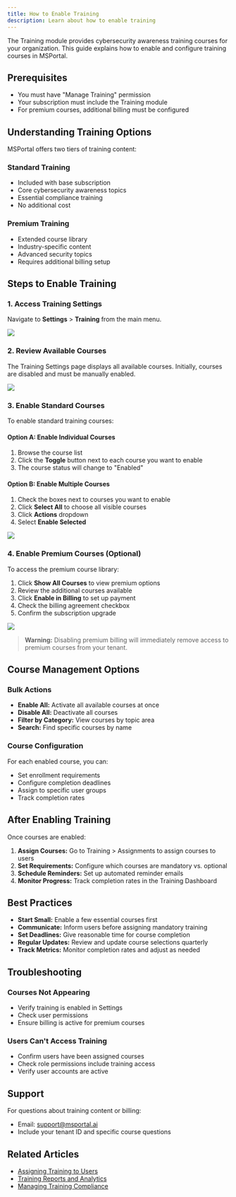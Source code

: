 ```yaml
---
title: How to Enable Training
description: Learn about how to enable training
---
```


The Training module provides cybersecurity awareness training courses for your organization. This guide explains how to enable and configure training courses in MSPortal.

## Prerequisites

- You must have "Manage Training" permission
- Your subscription must include the Training module
- For premium courses, additional billing must be configured

## Understanding Training Options

MSPortal offers two tiers of training content:

### Standard Training
- Included with base subscription
- Core cybersecurity awareness topics
- Essential compliance training
- No additional cost

### Premium Training
- Extended course library
- Industry-specific content
- Advanced security topics
- Requires additional billing setup

## Steps to Enable Training

### 1. Access Training Settings

Navigate to **Settings** > **Training** from the main menu.

![](https://ajeuwbhvhr.cloudimg.io/https://colony-recorder.s3.amazonaws.com/files/2025-09-01/7439f3dc-d975-406c-9be4-54cfda2c9bfa/ascreenshot.jpeg?tl_px=0,329&br_px=1376,1098&force_format=jpeg&q=100&width=1120.0&wat=1&wat_opacity=0.7&wat_gravity=northwest&wat_url=https://colony-recorder.s3.us-west-1.amazonaws.com/images/watermarks/FB923C_standard.png&wat_pad=110,277)

### 2. Review Available Courses

The Training Settings page displays all available courses. Initially, courses are disabled and must be manually enabled.

![](https://ajeuwbhvhr.cloudimg.io/https://colony-recorder.s3.amazonaws.com/files/2025-09-01/c7f39d78-08c9-4b58-a9e4-aa68552896de/ascreenshot.jpeg?tl_px=771,315&br_px=2148,1084&force_format=jpeg&q=100&width=1120.0&wat=1&wat_opacity=0.7&wat_gravity=northwest&wat_url=https://colony-recorder.s3.us-west-1.amazonaws.com/images/watermarks/FB923C_standard.png&wat_pad=524,276)

### 3. Enable Standard Courses

To enable standard training courses:

#### Option A: Enable Individual Courses
1. Browse the course list
2. Click the **Toggle** button next to each course you want to enable
3. The course status will change to "Enabled"

#### Option B: Enable Multiple Courses
1. Check the boxes next to courses you want to enable
2. Click **Select All** to choose all visible courses
3. Click **Actions** dropdown
4. Select **Enable Selected**

![](https://colony-recorder.s3.amazonaws.com/files/2025-09-01/8af53d78-578c-4bdc-9bbf-3790e67cbab8/stack_animation.webp)

### 4. Enable Premium Courses (Optional)

To access the premium course library:

1. Click **Show All Courses** to view premium options
2. Review the additional courses available
3. Click **Enable in Billing** to set up payment
4. Check the billing agreement checkbox
5. Confirm the subscription upgrade

![](https://colony-recorder.s3.amazonaws.com/files/2025-09-01/c2968050-9d88-40bf-a4ab-99c9f88d1c7e/stack_animation.webp)

> **Warning:** Disabling premium billing will immediately remove access to premium courses from your tenant.

## Course Management Options

### Bulk Actions
- **Enable All:** Activate all available courses at once
- **Disable All:** Deactivate all courses
- **Filter by Category:** View courses by topic area
- **Search:** Find specific courses by name

### Course Configuration
For each enabled course, you can:
- Set enrollment requirements
- Configure completion deadlines
- Assign to specific user groups
- Track completion rates

## After Enabling Training

Once courses are enabled:

1. **Assign Courses:** Go to Training > Assignments to assign courses to users
2. **Set Requirements:** Configure which courses are mandatory vs. optional
3. **Schedule Reminders:** Set up automated reminder emails
4. **Monitor Progress:** Track completion rates in the Training Dashboard

## Best Practices

- **Start Small:** Enable a few essential courses first
- **Communicate:** Inform users before assigning mandatory training
- **Set Deadlines:** Give reasonable time for course completion
- **Regular Updates:** Review and update course selections quarterly
- **Track Metrics:** Monitor completion rates and adjust as needed

## Troubleshooting

### Courses Not Appearing
- Verify training is enabled in Settings
- Check user permissions
- Ensure billing is active for premium courses

### Users Can't Access Training
- Confirm users have been assigned courses
- Check role permissions include training access
- Verify user accounts are active

## Support

For questions about training content or billing:
- Email: support@msportal.ai
- Include your tenant ID and specific course questions

## Related Articles

- [Assigning Training to Users](./assigning-training)
- [Training Reports and Analytics](./training-reports)
- [Managing Training Compliance](./compliance-training)
